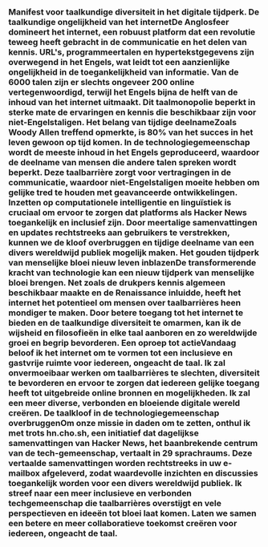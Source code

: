 
<Steps>

### Manifest voor taalkundige diversiteit in het digitale tijdperk. De taalkundige ongelijkheid van het internetDe Anglosfeer domineert het internet, een robuust platform dat een revolutie teweeg heeft gebracht in de communicatie en het delen van kennis. URL's, programmeertalen en hypertekstgegevens zijn overwegend in het Engels, wat leidt tot een aanzienlijke ongelijkheid in de toegankelijkheid van informatie. Van de 6000 talen zijn er slechts ongeveer 200 online vertegenwoordigd, terwijl het Engels bijna de helft van de inhoud van het internet uitmaakt. Dit taalmonopolie beperkt in sterke mate de ervaringen en kennis die beschikbaar zijn voor niet-Engelstaligen. Het belang van tijdige deelnameZoals Woody Allen treffend opmerkte, is 80% van het succes in het leven gewoon op tijd komen. In de technologiegemeenschap wordt de meeste inhoud in het Engels geproduceerd, waardoor de deelname van mensen die andere talen spreken wordt beperkt. Deze taalbarrière zorgt voor vertragingen in de communicatie, waardoor niet-Engelstaligen moeite hebben om gelijke tred te houden met geavanceerde ontwikkelingen. Inzetten op computationele intelligentie en linguïstiek is cruciaal om ervoor te zorgen dat platforms als Hacker News toegankelijk en inclusief zijn. Door meertalige samenvattingen en updates rechtstreeks aan gebruikers te verstrekken, kunnen we de kloof overbruggen en tijdige deelname van een divers wereldwijd publiek mogelijk maken. Het gouden tijdperk van menselijke bloei nieuw leven inblazenDe transformerende kracht van technologie kan een nieuw tijdperk van menselijke bloei brengen. Net zoals de drukpers kennis algemeen beschikbaar maakte en de Renaissance inluidde, heeft het internet het potentieel om mensen over taalbarrières heen mondiger te maken. Door betere toegang tot het internet te bieden en de taalkundige diversiteit te omarmen, kan ik de wijsheid en filosofieën in elke taal aanboren en zo wereldwijde groei en begrip bevorderen. Een oproep tot actieVandaag beloof ik het internet om te vormen tot een inclusieve en gastvrije ruimte voor iedereen, ongeacht de taal. Ik zal onvermoeibaar werken om taalbarrières te slechten, diversiteit te bevorderen en ervoor te zorgen dat iedereen gelijke toegang heeft tot uitgebreide online bronnen en mogelijkheden. Ik zal een meer diverse, verbonden en bloeiende digitale wereld creëren. De taalkloof in de technologiegemeenschap overbruggenOm onze missie in daden om te zetten, onthul ik met trots hn.cho.sh, een initiatief dat dagelijkse samenvattingen van Hacker News, het baanbrekende centrum van de tech-gemeenschap, vertaalt in 29 sprachraums. Deze vertaalde samenvattingen worden rechtstreeks in uw e-mailbox afgeleverd, zodat waardevolle inzichten en discussies toegankelijk worden voor een divers wereldwijd publiek. Ik streef naar een meer inclusieve en verbonden techgemeenschap die taalbarrières overstijgt en vele perspectieven en ideeën tot bloei laat komen. Laten we samen een betere en meer collaboratieve toekomst creëren voor iedereen, ongeacht de taal.</Steps>
